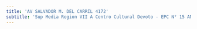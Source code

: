 ```yaml
---
title: 'AV SALVADOR M. DEL CARRIL 4172'
subtitle: 'Sup Media Region VII A Centro Cultural Devoto - EPC N° 15 ANTONIO DEVOTO - JIC N° 02/17° ANTONIO BERNI'
---
```



